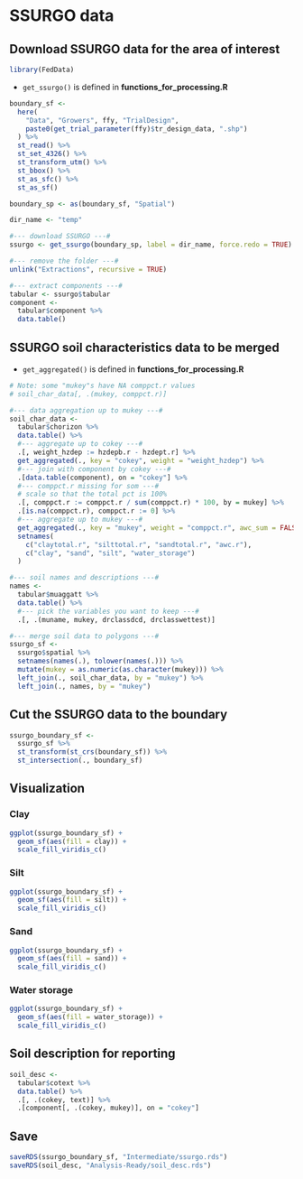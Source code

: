# SSURGO data

## Download SSURGO data for the area of interest

```r
library(FedData)
```

+ `get_ssurgo()` is defined in **functions_for_processing.R** 

```r
boundary_sf <- 
  here(
    "Data", "Growers", ffy, "TrialDesign",
    paste0(get_trial_parameter(ffy)$tr_design_data, ".shp")
  ) %>% 
  st_read() %>% 
  st_set_4326() %>%
  st_transform_utm() %>%
  st_bbox() %>%
  st_as_sfc() %>%
  st_as_sf()

boundary_sp <- as(boundary_sf, "Spatial")

dir_name <- "temp"

#--- download SSURGO ---#
ssurgo <- get_ssurgo(boundary_sp, label = dir_name, force.redo = TRUE)

#--- remove the folder ---#
unlink("Extractions", recursive = TRUE)

#--- extract components ---#
tabular <- ssurgo$tabular
component <- 
  tabular$component %>% 
  data.table()

```

## SSURGO soil characteristics data to be merged

+ `get_aggregated()` is defined in **functions_for_processing.R** 

```r
# Note: some "mukey"s have NA comppct.r values 
# soil_char_data[, .(mukey, comppct.r)]

#--- data aggregation up to mukey ---#
soil_char_data <- 
  tabular$chorizon %>% 
  data.table() %>% 
  #--- aggregate up to cokey ---#
  .[, weight_hzdep := hzdepb.r - hzdept.r] %>% 
  get_aggregated(., key = "cokey", weight = "weight_hzdep") %>% 
  #--- join with component by cokey ---#
  .[data.table(component), on = "cokey"] %>% 
  #--- comppct.r missing for som ---#
  # scale so that the total pct is 100%
  .[, comppct.r := comppct.r / sum(comppct.r) * 100, by = mukey] %>% 
  .[is.na(comppct.r), comppct.r := 0] %>% 
  #--- aggregate up to mukey ---#
  get_aggregated(., key = "mukey", weight = "comppct.r", awc_sum = FALSE) %>% 
  setnames(
    c("claytotal.r", "silttotal.r", "sandtotal.r", "awc.r"), 
    c("clay", "sand", "silt", "water_storage")
  )

#--- soil names and descriptions ---#
names <- 
  tabular$muaggatt %>% 
  data.table() %>% 
  #--- pick the variables you want to keep ---#
  .[, .(muname, mukey, drclassdcd, drclasswettest)]

#--- merge soil data to polygons ---#
ssurgo_sf <- 
  ssurgo$spatial %>% 
  setnames(names(.), tolower(names(.))) %>% 
  mutate(mukey = as.numeric(as.character(mukey))) %>% 
  left_join(., soil_char_data, by = "mukey") %>% 
  left_join(., names, by = "mukey") 

```

## Cut the SSURGO data to the boundary

```r
ssurgo_boundary_sf <- 
  ssurgo_sf %>% 
  st_transform(st_crs(boundary_sf)) %>% 
  st_intersection(., boundary_sf)  
```

## Visualization

### Clay

```r
ggplot(ssurgo_boundary_sf) +
  geom_sf(aes(fill = clay)) +
  scale_fill_viridis_c()
```

### Silt

```r
ggplot(ssurgo_boundary_sf) +
  geom_sf(aes(fill = silt)) +
  scale_fill_viridis_c()
```

### Sand

```r
ggplot(ssurgo_boundary_sf) +
  geom_sf(aes(fill = sand)) +
  scale_fill_viridis_c() 
```

### Water storage

```r
ggplot(ssurgo_boundary_sf) +
  geom_sf(aes(fill = water_storage)) +
  scale_fill_viridis_c() 
```

## Soil description for reporting

```r
soil_desc <- 
  tabular$cotext %>% 
  data.table() %>% 
  .[, .(cokey, text)] %>% 
  .[component[, .(cokey, mukey)], on = "cokey"]
```

## Save

```r
saveRDS(ssurgo_boundary_sf, "Intermediate/ssurgo.rds")
saveRDS(soil_desc, "Analysis-Ready/soil_desc.rds")
```
